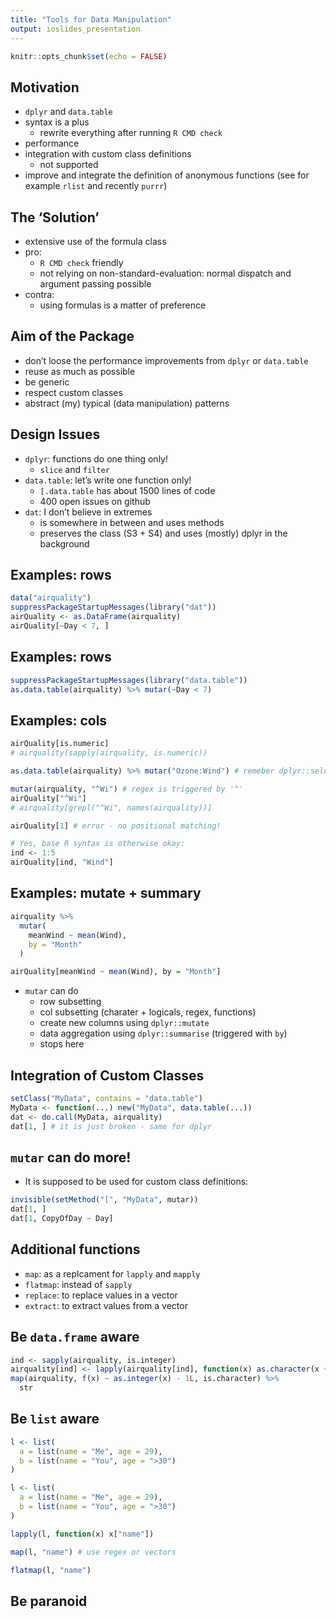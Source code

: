 ```yaml
---
title: "Tools for Data Manipulation"
output: ioslides_presentation
---
```


```r
knitr::opts_chunk$set(echo = FALSE)
```


## Motivation

  - `dplyr` and `data.table`
  - syntax is a plus
      - rewrite everything after running `R CMD check`
  - performance
  - integration with custom class definitions
      - not supported
  - improve and integrate the definition of anonymous functions (see for example `rlist` and recently `purrr`)


## The 'Solution'

  - extensive use of the formula class
  - pro: 
      - `R CMD check` friendly
      - not relying on non-standard-evaluation: normal dispatch and argument passing possible
  - contra:
      - using formulas is a matter of preference


## Aim of the Package

  - don't loose the performance improvements from `dplyr` or `data.table`
  - reuse as much as possible
  - be generic
  - respect custom classes
  - abstract (my) typical (data manipulation) patterns


## Design Issues

  - `dplyr`: functions do one thing only!
      - `slice` and `filter`
  - `data.table`: let's write one function only!
      - `[.data.table` has about 1500 lines of code
      - 400 open issues on github
  - `dat`: I don't believe in extremes
      - is somewhere in between and uses methods
      - preserves the class (S3 + S4) and uses (mostly) dplyr in the background


## Examples: rows

```r
data("airquality")
suppressPackageStartupMessages(library("dat"))
airQuality <- as.DataFrame(airquality)
airQuality[~Day < 7, ]
```


## Examples: rows

```r
suppressPackageStartupMessages(library("data.table"))
as.data.table(airquality) %>% mutar(~Day < 7)
```


## Examples: cols

```r
airQuality[is.numeric]
# airquality(sapply(airquality, is.numeric))

as.data.table(airquality) %>% mutar("Ozone:Wind") # remeber dplyr::select

mutar(airquality, "^Wi") # regex is triggered by '^'
airQuality["^Wi"]
# airquality[grepl("^Wi", names(airquality))]

airQuality[1] # error - no positional matching!

# Yes, base R syntax is otherwise okay:
ind <- 1:5
airQuality[ind, "Wind"]
```


## Examples: mutate + summary

```r
airquality %>%
  mutar(
    meanWind ~ mean(Wind), 
    by = "Month"
  )

airQuality[meanWind ~ mean(Wind), by = "Month"]
```

- `mutar` can do
    - row subsetting
    - col subsetting (charater + logicals, regex, functions)
    - create new columns using `dplyr::mutate`
    - data aggregation using `dplyr::summarise` (triggered with `by`)
    - stops here


## Integration of Custom Classes

```r
setClass("MyData", contains = "data.table")
MyData <- function(...) new("MyData", data.table(...))
dat <- do.call(MyData, airquality)
dat[1, ] # it is just broken - same for dplyr
```


## `mutar` can do more!

- It is supposed to be used for custom class definitions:

```r
invisible(setMethod("[", "MyData", mutar))
dat[1, ]
dat[1, CopyOfDay ~ Day]
```


## Additional functions

- `map`: as a replcament for `lapply` and `mapply`
- `flatmap`: instead of `sapply`
- `replace`: to replace values in a vector
- `extract`: to extract values from a vector

## Be `data.frame` aware

```r
ind <- sapply(airquality, is.integer)
airquality[ind] <- lapply(airquality[ind], function(x) as.character(x + 1))
map(airquality, f(x) ~ as.integer(x) - 1L, is.character) %>%
  str
```


## Be `list` aware

```r
l <- list(
  a = list(name = "Me", age = 29),
  b = list(name = "You", age = ">30")
)
```

```r
l <- list(
  a = list(name = "Me", age = 29),
  b = list(name = "You", age = ">30")
)

lapply(l, function(x) x["name"])
```

```r
map(l, "name") # use regex or vectors
```

```r
flatmap(l, "name")
```


## Be paranoid  
